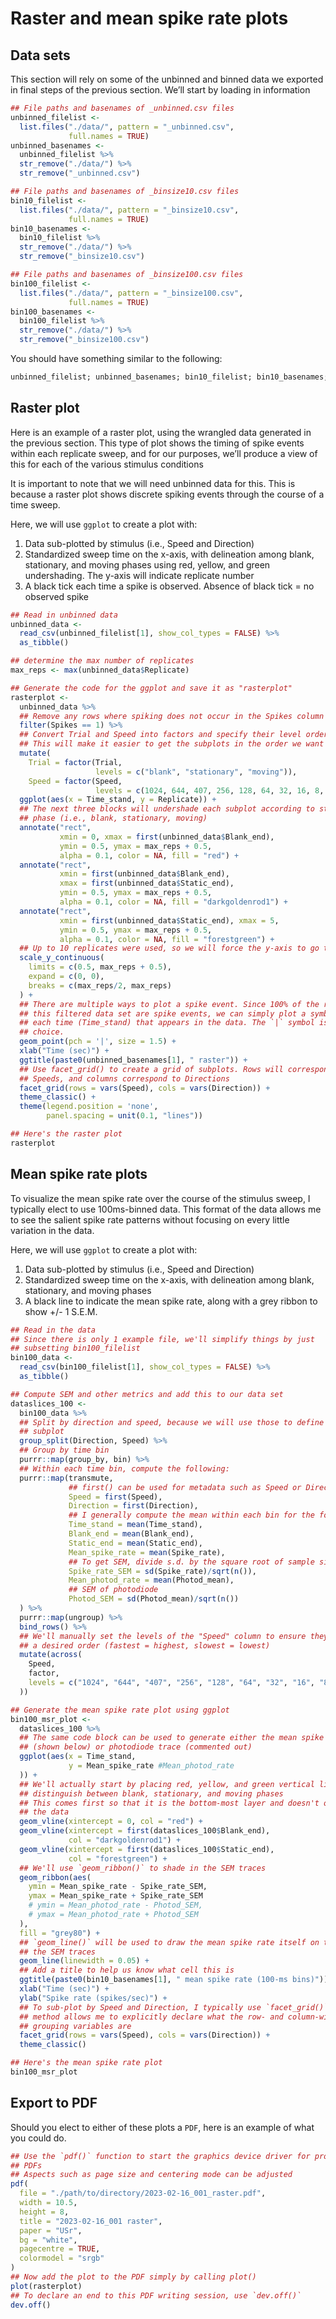 # Raster and mean spike rate plots

## Data sets

This section will rely on some of the unbinned and binned data we
exported in final steps of the previous section. We'll start by
loading in information

```r
## File paths and basenames of _unbinned.csv files
unbinned_filelist <-
  list.files("./data/", pattern = "_unbinned.csv",
             full.names = TRUE)
unbinned_basenames <-
  unbinned_filelist %>%
  str_remove("./data/") %>%
  str_remove("_unbinned.csv")

## File paths and basenames of _binsize10.csv files
bin10_filelist <-
  list.files("./data/", pattern = "_binsize10.csv",
             full.names = TRUE)
bin10_basenames <-
  bin10_filelist %>%
  str_remove("./data/") %>%
  str_remove("_binsize10.csv")

## File paths and basenames of _binsize100.csv files
bin100_filelist <-
  list.files("./data/", pattern = "_binsize100.csv",
             full.names = TRUE)
bin100_basenames <-
  bin100_filelist %>%
  str_remove("./data/") %>%
  str_remove("_binsize100.csv")
```

You should have something similar to the following:

```r
unbinned_filelist; unbinned_basenames; bin10_filelist; bin10_basenames; bin100_filelist; bin100_basenames
```

## Raster plot

Here is an example of a raster plot, using the wrangled data generated
in the previous section. This type of plot shows the timing of spike
events within each replicate sweep, and for our purposes, we'll
produce a view of this for each of the various stimulus conditions

It is important to note that we will need unbinned data for this. This
is because a raster plot shows discrete spiking events through the
course of a time sweep.

Here, we will use `ggplot` to create a plot with:

1.  Data sub-plotted by stimulus (i.e., Speed and Direction)
2.  Standardized sweep time on the x-axis, with delineation among
    blank, stationary, and moving phases using red, yellow, and green
    undershading. The y-axis will indicate replicate number
3.  A black tick each time a spike is observed. Absence of black tick = no 
    observed spike

```r
## Read in unbinned data
unbinned_data <-
  read_csv(unbinned_filelist[1], show_col_types = FALSE) %>%
  as_tibble()

## determine the max number of replicates
max_reps <- max(unbinned_data$Replicate)

## Generate the code for the ggplot and save it as "rasterplot"
rasterplot <-
  unbinned_data %>%
  ## Remove any rows where spiking does not occur in the Spikes column
  filter(Spikes == 1) %>%
  ## Convert Trial and Speed into factors and specify their level ordering
  ## This will make it easier to get the subplots in the order we want them
  mutate(
    Trial = factor(Trial,
                   levels = c("blank", "stationary", "moving")),
    Speed = factor(Speed,
                   levels = c(1024, 644, 407, 256, 128, 64, 32, 16, 8, 4))) %>%
  ggplot(aes(x = Time_stand, y = Replicate)) +
  ## The next three blocks will undershade each subplot according to stimulus
  ## phase (i.e., blank, stationary, moving)
  annotate("rect",
           xmin = 0, xmax = first(unbinned_data$Blank_end),
           ymin = 0.5, ymax = max_reps + 0.5,
           alpha = 0.1, color = NA, fill = "red") +
  annotate("rect",
           xmin = first(unbinned_data$Blank_end),
           xmax = first(unbinned_data$Static_end),
           ymin = 0.5, ymax = max_reps + 0.5,
           alpha = 0.1, color = NA, fill = "darkgoldenrod1") +
  annotate("rect",
           xmin = first(unbinned_data$Static_end), xmax = 5,
           ymin = 0.5, ymax = max_reps + 0.5,
           alpha = 0.1, color = NA, fill = "forestgreen") +
  ## Up to 10 replicates were used, so we will force the y-axis to go to 10
  scale_y_continuous(
    limits = c(0.5, max_reps + 0.5),
    expand = c(0, 0),
    breaks = c(max_reps/2, max_reps)
  ) +
  ## There are multiple ways to plot a spike event. Since 100% of the rows in
  ## this filtered data set are spike events, we can simply plot a symbol at
  ## each time (Time_stand) that appears in the data. The `|` symbol is a good
  ## choice.
  geom_point(pch = '|', size = 1.5) +
  xlab("Time (sec)") +
  ggtitle(paste0(unbinned_basenames[1], " raster")) +
  ## Use facet_grid() to create a grid of subplots. Rows will correspond to
  ## Speeds, and columns correspond to Directions
  facet_grid(rows = vars(Speed), cols = vars(Direction)) +
  theme_classic() +
  theme(legend.position = 'none',
        panel.spacing = unit(0.1, "lines"))

## Here's the raster plot
rasterplot
```

## Mean spike rate plots

To visualize the mean spike rate over the course of the stimulus
sweep, I typically elect to use 100ms-binned data. This format of the
data allows me to see the salient spike rate patterns without focusing
on every little variation in the data.

Here, we will use `ggplot` to create a plot with:

1.  Data sub-plotted by stimulus (i.e., Speed and Direction)
2.  Standardized sweep time on the x-axis, with delineation among
    blank, stationary, and moving phases
3.  A black line to indicate the mean spike rate, along with a grey
    ribbon to show +/- 1 S.E.M.

```r
## Read in the data
## Since there is only 1 example file, we'll simplify things by just
## subsetting bin100_filelist
bin100_data <-
  read_csv(bin100_filelist[1], show_col_types = FALSE) %>%
  as_tibble()

## Compute SEM and other metrics and add this to our data set
dataslices_100 <-
  bin100_data %>%
  ## Split by direction and speed, because we will use those to define each
  ## subplot
  group_split(Direction, Speed) %>%
  ## Group by time bin
  purrr::map(group_by, bin) %>%
  ## Within each time bin, compute the following:
  purrr::map(transmute,
             ## first() can be used for metadata such as Speed or Direction
             Speed = first(Speed),
             Direction = first(Direction),
             ## I generally compute the mean within each bin for the following:
             Time_stand = mean(Time_stand),
             Blank_end = mean(Blank_end),
             Static_end = mean(Static_end),
             Mean_spike_rate = mean(Spike_rate),
             ## To get SEM, divide s.d. by the square root of sample size
             Spike_rate_SEM = sd(Spike_rate)/sqrt(n()),
             Mean_photod_rate = mean(Photod_mean),
             ## SEM of photodiode
             Photod_SEM = sd(Photod_mean)/sqrt(n())
  ) %>%
  purrr::map(ungroup) %>%
  bind_rows() %>%
  ## We'll manually set the levels of the "Speed" column to ensure they plot in
  ## a desired order (fastest = highest, slowest = lowest)
  mutate(across(
    Speed,
    factor,
    levels = c("1024", "644", "407", "256", "128", "64", "32", "16", "8", "4")
  ))

## Generate the mean spike rate plot using ggplot
bin100_msr_plot <-
  dataslices_100 %>%
  ## The same code block can be used to generate either the mean spike rate
  ## (shown below) or photodiode trace (commented out)
  ggplot(aes(x = Time_stand,
             y = Mean_spike_rate #Mean_photod_rate
  )) +
  ## We'll actually start by placing red, yellow, and green vertical lines to
  ## distinguish between blank, stationary, and moving phases
  ## This comes first so that it is the bottom-most layer and doesn't obstruct
  ## the data
  geom_vline(xintercept = 0, col = "red") +
  geom_vline(xintercept = first(dataslices_100$Blank_end),
             col = "darkgoldenrod1") +
  geom_vline(xintercept = first(dataslices_100$Static_end),
             col = "forestgreen") +
  ## We'll use `geom_ribbon()` to shade in the SEM traces
  geom_ribbon(aes(
    ymin = Mean_spike_rate - Spike_rate_SEM,
    ymax = Mean_spike_rate + Spike_rate_SEM
    # ymin = Mean_photod_rate - Photod_SEM,
    # ymax = Mean_photod_rate + Photod_SEM
  ),
  fill = "grey80") +
  ## `geom_line()` will be used to draw the mean spike rate itself on top of
  ## the SEM traces
  geom_line(linewidth = 0.05) +
  ## Add a title to help us know what cell this is
  ggtitle(paste0(bin10_basenames[1], " mean spike rate (100-ms bins)")) +
  xlab("Time (sec)") +
  ylab("Spike rate (spikes/sec)") +
  ## To sub-plot by Speed and Direction, I typically use `facet_grid()`. This
  ## method allows me to explicitly declare what the row- and column-wise
  ## grouping variables are
  facet_grid(rows = vars(Speed), cols = vars(Direction)) +
  theme_classic()

## Here's the mean spike rate plot
bin100_msr_plot
```

## Export to PDF

Should you elect to either of these plots a `PDF`, here is an example
of what you could do.

```r
## Use the `pdf()` function to start the graphics device driver for producing
## PDFs
## Aspects such as page size and centering mode can be adjusted
pdf(
  file = "./path/to/directory/2023-02-16_001_raster.pdf",
  width = 10.5,
  height = 8,
  title = "2023-02-16_001 raster",
  paper = "USr",
  bg = "white",
  pagecentre = TRUE,
  colormodel = "srgb"
)
## Now add the plot to the PDF simply by calling plot()
plot(rasterplot)
## To declare an end to this PDF writing session, use `dev.off()`
dev.off()
```
